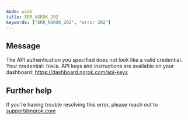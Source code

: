 ```yaml
---
mode: wide
title: ERR_NGROK_202
keywords: ["ERR_NGROK_202", "error 202"]
---
```


## Message

The API authentication you specified does not look like a valid credential. Your credential: `TOKEN`. API keys and instructions are available on your dashboard: https://dashboard.ngrok.com/api-keys

## Further help

If you're having trouble resolving this error, please reach out to [support@ngrok.com](mailto:support@ngrok.com?subject=Help%20with%20ERR_NGROK_202)
